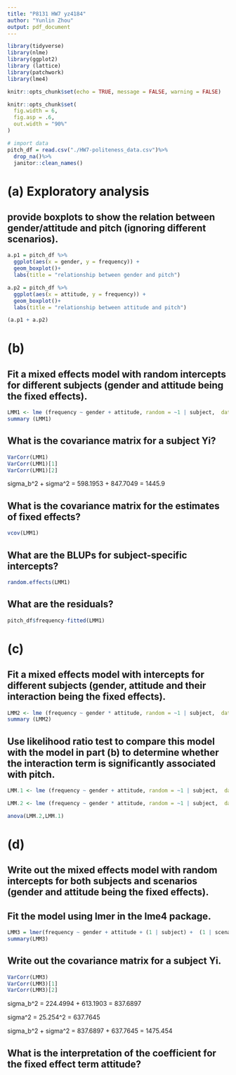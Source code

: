 ```yaml
---
title: "P8131 HW7 yz4184"
author: "Yunlin Zhou"
output: pdf_document
---
```


```r

library(tidyverse)
library(nlme)
library(ggplot2)
library (lattice)
library(patchwork)
library(lme4)
```

```r
knitr::opts_chunk$set(echo = TRUE, message = FALSE, warning = FALSE)

knitr::opts_chunk$set(
  fig.width = 6,
  fig.asp = .6,
  out.width = "90%"
)
```

```r
# import data
pitch_df = read.csv("./HW7-politeness_data.csv")%>%
  drop_na()%>%
  janitor::clean_names()
```

# (a) Exploratory analysis
## provide boxplots to show the relation between gender/attitude and pitch (ignoring different scenarios).

```r
a.p1 = pitch_df %>% 
  ggplot(aes(x = gender, y = frequency)) +
  geom_boxplot()+
  labs(title = "relationship between gender and pitch")

a.p2 = pitch_df %>% 
  ggplot(aes(x = attitude, y = frequency)) +
  geom_boxplot()+
  labs(title = "relationship between attitude and pitch")

(a.p1 + a.p2)
```

\newpage

# (b)
## Fit a mixed effects model with random intercepts for different subjects (gender and attitude being the fixed effects).

```r
LMM1 <- lme (frequency ~ gender + attitude, random = ~1 | subject,  data = pitch_df, method='REML') 
summary (LMM1)
```


## What is the covariance matrix for a subject Yi?

```r
VarCorr(LMM1)
VarCorr(LMM1)[1]
VarCorr(LMM1)[2]
```

sigma_b^2 + sigma^2 = 598.1953 + 847.7049 = 1445.9







## What is the covariance matrix for the estimates of fixed effects?

```r
vcov(LMM1)
```


## What are the BLUPs for subject-specific intercepts?

```r
random.effects(LMM1)
```


## What are the residuals?

```r
pitch_df$frequency-fitted(LMM1)
```

\newpage

# (c)
## Fit a mixed effects model with intercepts for different subjects (gender, attitude and their interaction being the fixed effects).

```r
LMM2 <- lme (frequency ~ gender * attitude, random = ~1 | subject,  data = pitch_df, method='REML') 
summary (LMM2)
```


## Use likelihood ratio test to compare this model with the model in part (b) to determine whether the interaction term is significantly associated with pitch.

```r
LMM.1 <- lme (frequency ~ gender + attitude, random = ~1 | subject,  data = pitch_df, method='ML')

LMM.2 <- lme (frequency ~ gender * attitude, random = ~1 | subject,  data = pitch_df, method='ML')

anova(LMM.2,LMM.1) 
```


\newpage

# (d)
## Write out the mixed effects model with random intercepts for both subjects and scenarios (gender and attitude being the fixed effects).




##  Fit the model using lmer in the lme4 package.

```r
LMM3 = lmer(frequency ~ gender + attitude + (1 | subject) +  (1 | scenario), data = pitch_df)
summary(LMM3)
```

##  Write out the covariance matrix for a subject Yi.

```r
VarCorr(LMM3)
VarCorr(LMM3)[1]
VarCorr(LMM3)[2]
```

sigma_b^2  = 224.4994 + 613.1903 = 837.6897

sigma^2 = 25.254^2 = 637.7645

sigma_b^2 + sigma^2 = 837.6897 + 637.7645 = 1475.454







## What is the interpretation of the coefficient for the fixed effect term attitude?





